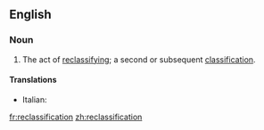 ==English==
===Noun===
{{en-noun}}
# The act of [[reclassify]]ing; a second or subsequent [[classification]].

====Translations====
{{trans-top|act of reclassifying}}
* Italian: {{t-|it|riclassificazione|lang=it|f}}
{{trans-mid}}
{{trans-bottom}}

[[fr:reclassification]]
[[zh:reclassification]]